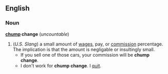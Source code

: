 ==English==
=== Noun ===
'''[[chump]] change''' (''uncountable'')
# (''U.S. Slang'') a small amount of [[wage]]s, pay, or [[commission]] percentage. The implication is that the amount is negligable or insultingly small. 
#* If you sell one of those cars, your commission will be '''chump change'''.
#* I don't work for '''chump change'''. I [[quit]].